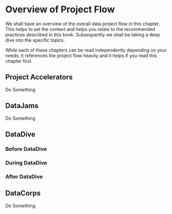 # Overview of Project Flow

We shall have an overview of the overall data project flow in this chapter. This helps to set the context and helps you relate to the recommended practices described in this book. Subsequently we shall be taking a deep dive into the specific topics.

While each of these chapters can be read independently depending on your needs, it references the project flow heavily and it helps if you read this chapter first.

## Project Accelerators

Do Something

## DataJams

Do Something

## DataDive

### Before DataDive


### During DataDive


### After DataDive


## DataCorps

Do Something
